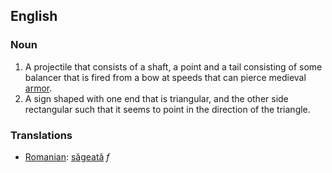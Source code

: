 ==English==

===Noun===
#A projectile that consists of a shaft, a point and a tail consisting of some balancer that is fired from a bow at speeds that can pierce medieval [[armor]].
#A sign shaped with one end that is triangular, and the other side rectangular such that it seems to point in the direction of the triangle.
===Translations===
*[[Romanian]]: [[săgeată]] ''f''